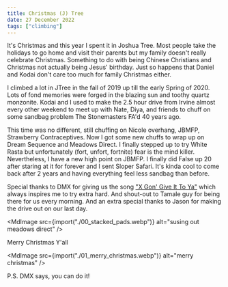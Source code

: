 ```yaml
---
title: Christmas (J) Tree
date: 27 December 2022
tags: ["climbing"]
---
```



It's Christmas and this year I spent it in Joshua Tree.
Most people take the holidays to go home and visit their parents but
my family doesn't really celebrate Christmas.
Something to do with being Chinese Christians and Christmas not actually
being Jesus' birthday.
Just so happens that Daniel and Kodai don't care too much for family Christmas either.

I climbed a lot in JTree in the fall of 2019 up till the early Spring of 2020.
Lots of fond memories were forged in the blazing sun and toothy quartz monzonite.
Kodai and I used to make the 2.5 hour drive from Irvine almost every other weekend to meet up with Nate,
Diya, and friends to chuff on some sandbag problem The Stonemasters FA'd 40 years ago.

This time was no different, still chuffing on Nicole overhang, JBMFP, Strawberry Contraceptives.
Now I got some new chuffs to wrap up on Dream Sequence and Meadows Direct.
I finally stepped up to try White Rasta but unfortunately (fort, unfort, fortnite) fear is the mind killer.
Nevertheless, I have a new high point on JBMFP.
I finally did False up 20 after staring at it for forever and I sent Sloper Safari.
It's kinda cool to come back after 2 years and having everything feel less sandbag than before.

Special thanks to DMX for giving us the song ["X Gon' Give It To Ya"](https://www.youtube.com/watch?v=fGx6K90TmCI)
which always inspires me to try extra hard.
And shout-out to Tamale guy for being there for us every morning.
And an extra special thanks to Jason for making the drive out on our last day.

<MdImage src={import("./00_stacked_pads.webp")} alt="susing out meadows direct" />

Merry Christmas Y'all

<MdImage src={import("./01_merry_christmas.webp")} alt="merry christmas" />

P.S. DMX says, you can do it!
